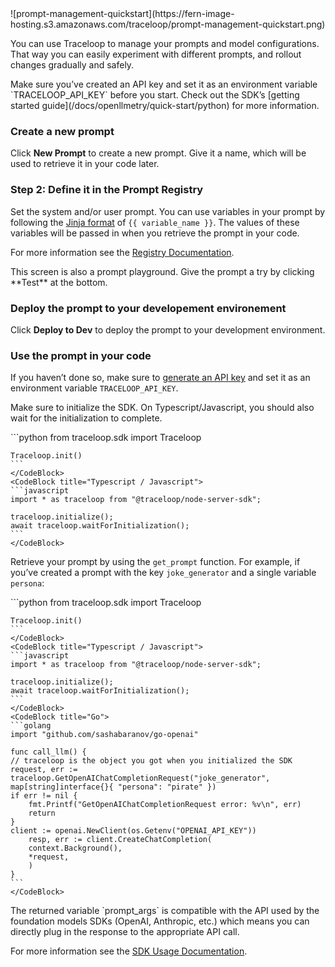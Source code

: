 <Frame>
![prompt-management-quickstart](https://fern-image-hosting.s3.amazonaws.com/traceloop/prompt-management-quickstart.png)
</Frame>

You can use Traceloop to manage your prompts and model configurations. That way you can easily experiment with different prompts, and rollout changes gradually and safely.

<Callout intent="info">
Make sure you’ve created an API key and set it as an environment variable `TRACELOOP_API_KEY` before you start. Check out the SDK’s [getting started guide](/docs/openllmetry/quick-start/python) for more information.
</Callout>

<Steps>

### Create a new prompt

Click **New Prompt** to create a new prompt. Give it a name, which will be used to retrieve it in your code later.

### Step 2: Define it in the Prompt Registry

Set the system and/or user prompt. You can use variables in your prompt by following the [Jinja format](https://jinja.palletsprojects.com/en/3.1.x/templates/) of `{{ variable_name }}`. The values of these variables will be passed in when you retrieve the prompt in your code.

For more information see the [Registry Documentation](/prompt-registry).

<Callout intent="info" icon="fa-light fa-lightbulb">
This screen is also a prompt playground. Give the prompt a try by clicking **Test** at the bottom.
</Callout>

### Deploy the prompt to your developement environement

Click **Deploy to Dev** to deploy the prompt to your development environment.

### Use the prompt in your code

If you haven’t done so, make sure to [generate an API key](https://app.traceloop.com/settings/api-keys) and set it as an environment variable `TRACELOOP_API_KEY`.

Make sure to initialize the SDK. On Typescript/Javascript, you should also wait for the initialization to complete.

<CodeBlocks>
    <CodeBlock title="Python">
    ```python
    from traceloop.sdk import Traceloop

    Traceloop.init()
    ```
    </CodeBlock>
    <CodeBlock title="Typescript / Javascript">
    ```javascript
    import * as traceloop from "@traceloop/node-server-sdk";

    traceloop.initialize();
    await traceloop.waitForInitialization();
    ```
    </CodeBlock>
</CodeBlocks>

Retrieve your prompt by using the `get_prompt` function. For example, if you’ve created a prompt with the key `joke_generator` and a single variable `persona`:

<CodeBlocks>
    <CodeBlock title="Python">
    ```python
    from traceloop.sdk import Traceloop

    Traceloop.init()
    ```
    </CodeBlock>
    <CodeBlock title="Typescript / Javascript">
    ```javascript
    import * as traceloop from "@traceloop/node-server-sdk";

    traceloop.initialize();
    await traceloop.waitForInitialization();
    ```
    </CodeBlock>
    <CodeBlock title="Go">
    ```golang
    import "github.com/sashabaranov/go-openai"

    func call_llm() {
    // traceloop is the object you got when you initialized the SDK
    request, err := traceloop.GetOpenAIChatCompletionRequest("joke_generator", map[string]interface{}{ "persona": "pirate" })
    if err != nil {
        fmt.Printf("GetOpenAIChatCompletionRequest error: %v\n", err)
        return
    }
    client := openai.NewClient(os.Getenv("OPENAI_API_KEY"))
        resp, err := client.CreateChatCompletion(
        context.Background(),
        *request,
        )
    }
    ```
    </CodeBlock>
</CodeBlocks>

<Callout intent="info">
The returned variable `prompt_args` is compatible with the API used by the foundation models SDKs (OpenAI, Anthropic, etc.) which means you can directly plug in the response to the appropriate API call.
</Callout>

</Steps>

For more information see the [SDK Usage Documentation](/fetching-prompts).